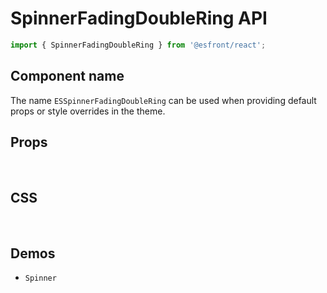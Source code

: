 
<Meta title="Components API/SpinnerFadingDoubleRing" />

# SpinnerFadingDoubleRing API

```js
import { SpinnerFadingDoubleRing } from '@esfront/react';
```

## Component name

The name `ESSpinnerFadingDoubleRing` can be used when providing default props or style overrides in the theme.

## Props

<TableInterface variant="props" name="SpinnerFadingDoubleRingProps" />

<br />

## CSS

<TableInterface variant="css" name="SpinnerFadingDoubleRingClasses" />

<br />

## Demos

<ul>
  <li>
    <LinkTo kind="components-spinner" story="demo">
      <code>Spinner</code>
    </LinkTo>
  </li>
</ul>
